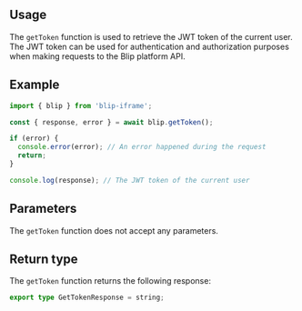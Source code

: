 

## Usage

The `getToken` function is used to retrieve the JWT token of the current user.
The JWT token can be used for authentication and authorization purposes when making requests to the Blip platform API.

## Example

```ts
import { blip } from 'blip-iframe';

const { response, error } = await blip.getToken();

if (error) {
  console.error(error); // An error happened during the request
  return;
}

console.log(response); // The JWT token of the current user
```

## Parameters

The `getToken` function does not accept any parameters.

## Return type

The `getToken` function returns the following response:

```ts
export type GetTokenResponse = string;
```
